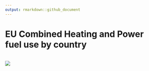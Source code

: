 ```yaml
---
output: rmarkdown::github_document
---
```


# EU Combined Heating and Power fuel use by country
<br>
![](figures-tables/fig1.png)
